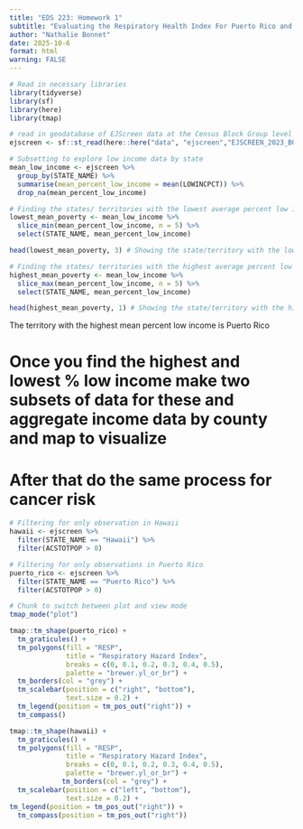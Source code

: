 ```yaml
---
title: "EDS 223: Homework 1"
subtitle: "Evaluating the Respiratory Health Index For Puerto Rico and Hawaii"
author: "Nathalie Bonnet"
date: 2025-10-6
format: html
warning: FALSE
---
```


```r
# Read in necessary libraries
library(tidyverse)
library(sf)
library(here)
library(tmap)
```


```r
# read in geodatabase of EJScreen data at the Census Block Group level
ejscreen <- sf::st_read(here::here("data", "ejscreen","EJSCREEN_2023_BG_StatePct_with_AS_CNMI_GU_VI.gdb")) 
```


```r
# Subsetting to explore low income data by state
mean_low_income <- ejscreen %>% 
  group_by(STATE_NAME) %>% 
  summarise(mean_percent_low_income = mean(LOWINCPCT)) %>% 
  drop_na(mean_percent_low_income)
```

```r
# Finding the states/ territories with the lowest average percent low income
lowest_mean_poverty <- mean_low_income %>%
  slice_min(mean_percent_low_income, n = 5) %>%
  select(STATE_NAME, mean_percent_low_income)

head(lowest_mean_poverty, 3) # Showing the state/territory with the lowest average low income percentage
```

```r
# Finding the states/ territories with the highest average percent low income
highest_mean_poverty <- mean_low_income %>%
  slice_max(mean_percent_low_income, n = 5) %>%
  select(STATE_NAME, mean_percent_low_income)

head(highest_mean_poverty, 1) # Showing the state/territory with the highest average low income percentage
```
The territory with the highest mean percent low income is Puerto Rico

# Once you find the highest and lowest % low income make two subsets of data for these and aggregate income data by county and map to visualize 

# After that do the same process for cancer risk


```r
# Filtering for only observation in Hawaii
hawaii <- ejscreen %>%
  filter(STATE_NAME == "Hawaii") %>% 
  filter(ACSTOTPOP > 0)
```

```r
# Filtering for only observations in Puerto Rico
puerto_rico <- ejscreen %>%
  filter(STATE_NAME == "Puerto Rico") %>% 
  filter(ACSTOTPOP > 0)
```


```r
# Chunk to switch between plot and view mode
tmap_mode("plot")
```

```r
tmap::tm_shape(puerto_rico) +
  tm_graticules() +
  tm_polygons(fill = "RESP", 
              title = "Respiratory Hazard Index",
              breaks = c(0, 0.1, 0.2, 0.3, 0.4, 0.5), 
              palette = "brewer.yl_or_br") + 
  tm_borders(col = "grey") +
  tm_scalebar(position = c("right", "bottom"), 
              text.size = 0.2) +
  tm_legend(position = tm_pos_out("right")) +
  tm_compass()
```


```r

tmap::tm_shape(hawaii) +
  tm_graticules() +
  tm_polygons(fill = "RESP", 
              title = "Respiratory Hazard Index",
              breaks = c(0, 0.1, 0.2, 0.3, 0.4, 0.5), 
              palette = "brewer.yl_or_br") + 
             tm_borders(col = "grey") +
  tm_scalebar(position = c("left", "bottom"), 
              text.size = 0.2) +
tm_legend(position = tm_pos_out("right")) +
  tm_compass(position = tm_pos_out("right"))
```
